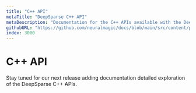 ```yaml
---
title: "C++ API"
metaTitle: "DeepSparse C++ API"
metaDescription: "Documentation for the C++ APIs available with the DeepSparse engine enabling GPU-class performance on CPUs"
githubURL: "https://github.com/neuralmagic/docs/blob/main/src/content/products/deepsparse-enterprise/cpp-api.mdx"
index: 3000
---
```


# C++ API

Stay tuned for our next release adding documentation detailed exploration of the DeepSparse C++ APIs.
